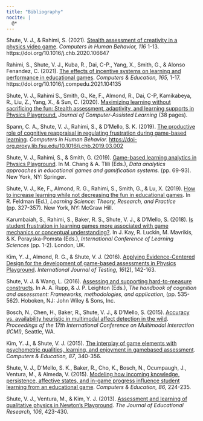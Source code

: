 ```yaml
---
title: "Bibliography"
nocite: |
  @*
---
```


::: {#refs}
:::


Shute, V. J., &amp; Rahimi, S. (2021). <a href="https://myweb.fsu.edu/vshute/pdf/creativity_CHB.pdf" target="_blank" rel="noopener">Stealth assessment of creativity in a physics video game</a>. <em>Computers in Human Behavior, 116 </em>1-13. https://doi.org/10.1016/j.chb.2020.106647

Rahimi, S., Shute, V. J., Kuba, R., Dai, C-P., Yang, X., Smith, G., &amp; Alonso Fenandez, C. (2021). <a href="https://myweb.fsu.edu/vshute/pdf/incentives.pdf" target="_blank" rel="noopener">The effects of incentive systems on learning and performance in educational games</a>. <em>Computers &amp; Education, 165, </em>1-17. https://doi.org/10.1016/j.compedu.2021.104135

Shute, V. J., Rahimi S., Smith, G., Ke, F., Almond, R., Dai, C-P, Kamikabeya, R., Liu, Z., Yang, X., &amp; Sun, C. (2020). <a href="http://myweb.fsu.edu/vshute/pdf/JCAL2020.pdf">Maximizing learning without sacrificing the fun: Stealth assessment, adaptivity, and learning supports in Physics Playground.</a> <em>Journal of Computer-Assisted Learning </em>(38 pages).

Spann, C. A., Shute, V. J., Rahimi, S., &amp; D'Mello, S. K. (2019). <a href="http://myweb.fsu.edu/vshute/pdf/Emo.pdf">The productive role of cognitive reappraisal in regulating frustration during game-based learning</a>. <em>Computers in Human Behavior.</em> <a href="https://doi-org.proxy.lib.fsu.edu/10.1016/j.chb.2019.03.002">https://doi-org.proxy.lib.fsu.edu/10.1016/j.chb.2019.03.002</a>

Shute, V. J., Rahimi, S., &amp; Smith, G. (2019). <a href="http://myweb.fsu.edu/vshute/pdf/gamification.pdf">Game-based learning analytics in Physics Playground</a>. In M. Chang &amp; A. Tlili (Eds.), <em>Data analytics approaches in educational games and gamification systems. </em>(pp. 69-93). New York, NY: Springer.

Shute, V. J., Ke, F., Almond, R. G., Rahimi, S., Smith, G., &amp; Lu, X. (2019). <a href="http://myweb.fsu.edu/vshute/pdf/feldman.pdf">How to increase learning while not decreasing the fun in educational games</a>. In R. Feldman (Ed.), <em>Learning Science: Theory, Research, and Practice</em> (pp. 327-357). New York, NY: McGraw Hill.

Karumbaiah, S., Rahimi, S., Baker, R. S., Shute, V. J., &amp; D’Mello, S. (2018). <a href="http://myweb.fsu.edu/vshute/pdf/icls2018.pdf">Is student frustration in learning games more associated with game mechanics or conceptual understanding?</a>. In J. Kay, R. Luckin, M. Mavrikis, &amp; K. Porayska-Pomsta (Eds.), <em>International Conference of Learning Sciences </em>(pp. 1-2). London, UK.

Kim, Y. J., Almond, R. G., &amp; Shute, V. J. (2016). <a href="http://myweb.fsu.edu/vshute/pdf/IJT.pdf">Applying Evidence-Centered Design for the development of game-based assessments in Physics Playground</a>. <em>International Journal of Testing, 16</em>(2), 142-163.

Shute, V. J. &amp; Wang, L. (2016). <a href="http://myweb.fsu.edu/vshute/pdf/HTM.pdf">Assessing and supporting hard-to-measure constructs</a>. In A. A. Rupp, &amp; J. P. Leighton (Eds.), <em>The handbook of cognition and assessment: Frameworks, methodologies, and application,</em> (pp. 535-562). Hoboken, NJ: John Wiley &amp; Sons, Inc.

Bosch, N., Chen, H., Baker, R., Shute, V. J., &amp; D’Mello, S. (2015). <a href="http://myweb.fsu.edu/vshute/pdf/icmi15.pdf">Accuracy vs. availability heuristic in multimodal affect detection in the wild</a>. <em>Proceedings of the 17th International Conference on Multimodal Interaction (ICMI)</em>, Seattle, WA.

Kim, Y. J., &amp; Shute, V. J. (2015). <a href="http://myweb.fsu.edu/vshute/pdf/kim_shute_2015.pdf">The interplay of game elements with psychometric qualities, learning, and enjoyment in gamebased assessment</a>. <em>Computers &amp; Education, 87</em>, 340-356.

Shute, V. J., D'Mello, S. K., Baker, R., Cho, K., Bosch, N., Ocumpaugh, J., Ventura, M., &amp; Almeda, V. (2015). <a href="http://myweb.fsu.edu/vshute/pdf/SEM1.pdf" target="_blank" rel="noopener">Modeling how incoming knowledge, persistence, affective states, and in-game progress influence student learning from an educational game</a>. <em>Computers &amp; Education, 86,</em> 224-235.

Shute, V. J., Ventura, M., &amp; Kim, Y. J. (2013). <a href="http://myweb.fsu.edu/vshute/pdf/JER.pdf">Assessment and learning of qualitative physics in Newton’s Playground</a>. <em>The Journal of Educational Research, 106</em>, 423-430.

